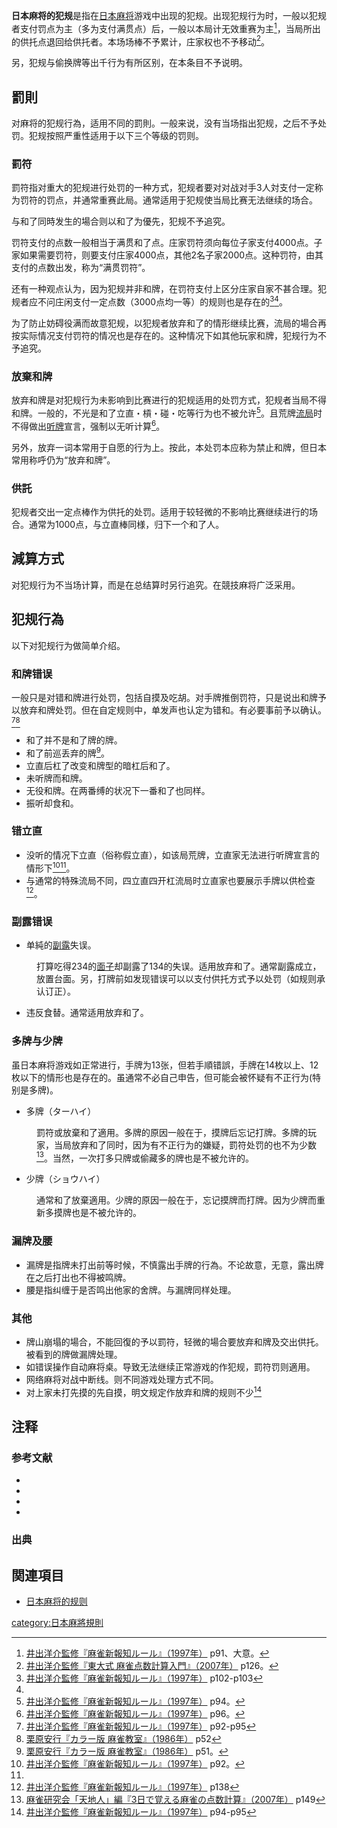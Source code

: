 '''日本麻将的犯规'''是指在[[日本麻将|日本麻将]]游戏中出现的犯规。出现犯规行为时，一般以犯规者支付罚点为主（多为支付满贯点）后，一般以本局计无效重赛为主<ref name="新報知p91">[[#新報知ルール|井出洋介監修『麻雀新報知ルール』（1997年）]] p91、大意。</ref>，当局所出的供托点退回给供托者。本场场棒不予累计，庄家权也不予移动<ref name="東大式2007p126">[[#井出洋介監修『東大式_麻雀点数計算入門』|井出洋介監修『東大式 麻雀点数計算入門』（2007年）]] p126。</ref>。

另，犯规与偷换牌等出千行为有所区别，在本条目不予说明。
== 罰則 ==
对麻将的犯规行為，适用不同的罰則。一般来说，没有当场指出犯规，之后不予处罚。犯规按照严重性适用于以下三个等级的罚则。

=== 罰符 ===
罰符指对重大的犯规进行处罚的一种方式，犯规者要对对战对手3人対支付一定称为罚符的罚点，并通常重赛此局。通常适用于犯规使当局比赛无法继续的场合。

与和了同時发生的場合则以和了为優先，犯规不予追究。

罚符支付的点数一般相当于满贯和了点。庄家罚符须向每位子家支付4000点。子家如果需要罚符，则要支付庄家4000点，其他2名子家2000点。这种罚符，由其支付的点数出发，称为“满贯罚符”。

还有一种观点认为，因为犯规并非和牌，在罚符支付上区分庄家自家不甚合理。犯规者应不问庄闲支付一定点数（3000点均一等）的规则也是存在的<ref name="新報知p102-103">[[#新報知ルール|井出洋介監修『麻雀新報知ルール』（1997年）]] p102-p103</ref><ref name="東大式2007p126"/>。

为了防止妨碍役满而故意犯规，以犯规者放弃和了的情形继续比赛，流局的場合再按实际情况支付罚符的情况也是存在的。这种情况下如其他玩家和牌，犯规行为不予追究。

===放棄和牌 ===
放弃和牌是对犯规行为未影响到比赛进行的犯规适用的处罚方式，犯规者当局不得和牌。一般的，不光是和了立直・槓・碰・吃等行为也不被允许<ref name="新報知p94">[[#新報知ルール|井出洋介監修『麻雀新報知ルール』（1997年）]] p94。</ref>。且荒牌[[流局|流局]]时不得做出[[听牌|听牌]]宣言，强制以无听计算<ref name="新報知p96">[[#新報知ルール|井出洋介監修『麻雀新報知ルール』（1997年）]] p96。</ref>。

另外，放弃一词本常用于自愿的行为上。按此，本处罚本应称为禁止和牌，但日本常用称呼仍为“放弃和牌”。

=== 供託 ===
犯规者交出一定点棒作为供托的处罚。适用于较轻微的不影响比赛继续进行的场合。通常为1000点，与立直棒同様，归下一个和了人。

== 減算方式 ==
对犯规行为不当场计算，而是在总结算时另行追究。在競技麻将广泛采用。

== 犯规行為 ==
以下对犯规行为做简单介绍。

=== 和牌错误 ===
一般只是对错和牌进行处罚，包括自摸及吃胡。对手牌推倒罚符，只是说出和牌予以放弃和牌处罚。但在自定规则中，单发声也认定为错和。有必要事前予以确认。<ref name="新報知p92-95">[[#新報知ルール|井出洋介監修『麻雀新報知ルール』（1997年）]] p92-p95</ref><ref name="栗原安行カラー版 『麻雀教室』p52">[[#栗原安行『カラー版_麻雀教室』|栗原安行『カラー版 麻雀教室』（1986年）]] p52</ref>
* 和了并不是和了牌的牌。
* 和了前巡丢弃的牌<ref>[[#栗原安行『カラー版_麻雀教室』|栗原安行『カラー版 麻雀教室』（1986年）]] p51。</ref>。
* 立直后杠了改变和牌型的暗杠后和了。
* 未听牌而和牌。
* 无役和牌。在两番缚的状况下一番和了也同样。
* 振听却食和。

=== 错立直 ===
*没听的情况下立直（俗称假立直），如该局荒牌，立直家无法进行听牌宣言的情形下<ref name="新報知p92">[[#新報知ルール|井出洋介監修『麻雀新報知ルール』（1997年）]] p92。</ref><ref name="新報知p96"/>。
* 与通常的特殊流局不同，四立直四开杠流局时立直家也要展示手牌以供检查<ref name="新報知p138">[[#新報知ルール|井出洋介監修『麻雀新報知ルール』（1997年）]] p138</ref>。

=== 副露错误 ===
* 单純的[[副露|副露]]失误。
: 打算吃得234的[[面子|面子]]却副露了134的失误。适用放弃和了。通常副露成立，放置台面。另，打牌前如发现错误可以以支付供托方式予以处罚（如规则承认订正）。
* 违反食替。通常适用放弃和了。

=== 多牌与少牌 ===
虽日本麻将游戏如正常进行，手牌为13张，但若手順错誤，手牌在14枚以上、12枚以下的情形也是存在的。虽通常不必自己申告，但可能会被怀疑有不正行为(特别是多牌)。
* 多牌（ターハイ）
: 罰符或放棄和了適用。多牌的原因一般在于，摸牌后忘记打牌。多牌的玩家，当局放弃和了同时，因为有不正行为的嫌疑，罰符处罚的也不为少数<ref>[[#麻雀研究会「天地人」編『3日で覚える麻雀の点数計算』|麻雀研究会「天地人」編『3日で覚える麻雀の点数計算』（2007年）]] p149</ref>。当然，一次打多只牌或偷藏多的牌也是不被允许的。
* 少牌（ショウハイ）
: 通常和了放棄適用。少牌的原因一般在于，忘记摸牌而打牌。因为少牌而重新多摸牌也是不被允许的。
=== 漏牌及腰===
* 漏牌是指牌未打出前等时候，不慎露出手牌的行為。不论故意，无意，露出牌在之后打出也不得被鸣牌。
* 腰是指纠缠于是否鸣出他家的舍牌。与漏牌同样处理。

=== 其他 ===
* 牌山崩塌的場合，不能回復的予以罰符，轻微的場合要放弃和牌及交出供托。被看到的牌做漏牌处理。
* 如错误操作自动麻将桌。导致无法继续正常游戏的作犯规，罰符罚则適用。
* 网络麻将对战中断线。则不同游戏处理方式不同。
* 对上家未打先摸的先自摸，明文规定作放弃和牌的规则不少<ref name="新報知p94-95">[[#新報知ルール|井出洋介監修『麻雀新報知ルール』（1997年）]] p94-p95</ref>



== 注释 ==
=== 参考文献 ===
*{{Cite book|author=[[井出洋介|井出洋介]]監修|year=1997|title=平成版 麻雀新報知ルール|publisher=[[報知新聞社|報知新聞社]]|isbn=9784831901187|ref=新報知ルール}}
*{{Cite book|author=[[井出洋介|井出洋介]]監修|date=2007|title=東大式 麻雀点数計算入門|publisher=[[池田書店|池田書店]]|isbn=9784262107325|ref=井出洋介監修『東大式 麻雀点数計算入門』}}
* {{Cite book|author=[[栗原安行|栗原安行]]|year=1986|title=カラー版 麻雀教室 初歩から実戦まで|publisher=[[日東書院|日東書院]]|isbn=4528004364|ref=栗原安行『カラー版 麻雀教室』}}
* {{Cite book|author=麻雀研究会「天地人」編|year=2007|title=3日で覚える麻雀の点数計算|publisher=[[永岡書店|永岡書店]]|isbn=9784522212400|ref=麻雀研究会「天地人」編『3日で覚える麻雀の点数計算』}}
<!--
=== 注釈 ===
{{Reflist|group="注"}}
-->
=== 出典 ===
{{Reflist}}

== 関連項目 ==
* [[日本麻将的规则|日本麻将的规则]] 


{{日本麻将}}

[[category:日本麻將規則|category:日本麻將規則]]